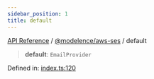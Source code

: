 ```yaml
---
sidebar_position: 1
title: default
---
```


[API Reference](/api-reference/@modelence/aws-ses/variables/../../../index) / [@modelence/aws-ses](/api-reference/@modelence/aws-ses/variables/../index) / default

> **default**: `EmailProvider`

Defined in: [index.ts:120](https://github.com/modelence/modelence/blob/90c00c5f59ec5153021760e5dfd26d4c23d21fbd/packages/aws-ses/src/index.ts#L120)
